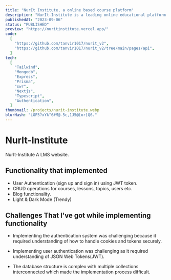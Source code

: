 ```yaml
---
title: "NurIt Institute, a online based course platform"
description: "NurIt-Institute is a leading online educational platform dedicated to empowering individuals with essential digital skills. Our mission is to provide high-quality, accessible, and comprehensive courses in a variety of digital domains."
publishedAt: "2023-09-06"
status: "PUBLISHED"
preview: "https://nuritinstitute.vercel.app/"
code:
  [
    "https://github.com/tanvir1017/nurit_v2",
    "https://github.com/tanvir1017/nurit_v2/tree/main/pages/api",
  ]
tech:
  [
    "Tailwind",
    "Mongodb",
    "Express",
    "Prisma",
    "swr",
    "Nextjs",
    "Typescript",
    "Authentication",
  ]
thumbnail: /projects/nurit-institute.webp
blurHash: "LGF5?xYk^6#M@-5c,1J5@[or[Q6."
---
```


# NurIt-Institute

NurIt-Institute A LMS website.

## Functionality that implemented

- User Authentication (sign up and sign in) using JWT token.
- CRUD operations for courses, lessons, topics, users etc.
- Blog functionality.
- Light & Dark Mode (Trendy)

## Challenges That I've got while implementing functionality

- Implementing the authentication system was challenging because it required understanding of how to handle cookies and tokens securely.

- Implementing user authentication was challenging as it required understanding of JSON Web Tokens(JWT).

- The database structure is complex with multiple collections interconnected which made the implementation process difficult.
